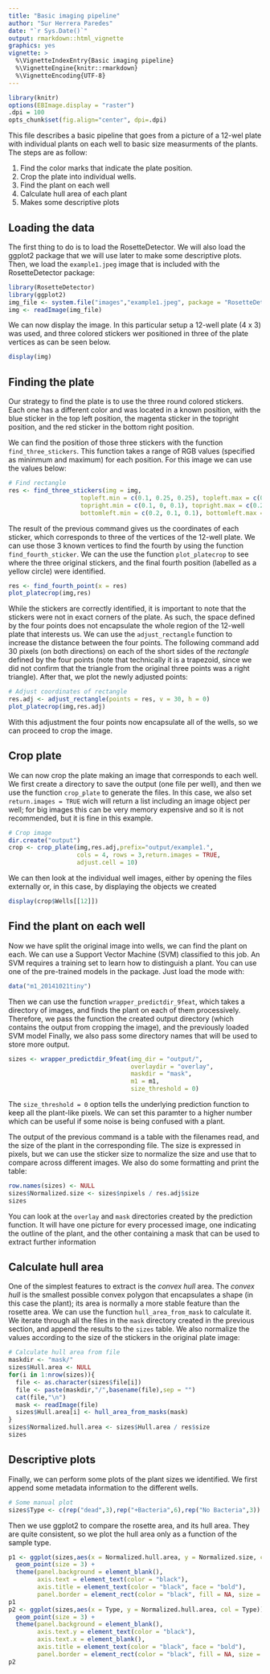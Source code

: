 ```yaml
---
title: "Basic imaging pipeline"
author: "Sur Herrera Paredes"
date: "`r Sys.Date()`"
output: rmarkdown::html_vignette
graphics: yes
vignette: >
  %\VignetteIndexEntry{Basic imaging pipeline}
  %\VignetteEngine{knitr::rmarkdown}
  %\VignetteEncoding{UTF-8}
---
```


```r
library(knitr)
options(EBImage.display = "raster")
.dpi = 100
opts_chunk$set(fig.align="center", dpi=.dpi)
```

This file describes a basic pipeline that goes from a picture of a 12-wel plate with individual plants
on each well to basic size measurments of the plants. The steps are as follow:

1. Find the color marks that indicate the plate position.
2. Crop the plate into individual wells.
3. Find the plant on each well
4. Calculate hull area of each plant
5. Makes some descriptive plots

## Loading the data

The first thing to do is to load the RosetteDetector. We will also load the ggplot2 package that we will use later to make some descriptive plots. Then, we load the `example1.jpeg` image that is included with the RosetteDetector package:

```r
library(RosetteDetector)
library(ggplot2)
img_file <- system.file("images","example1.jpeg", package = "RosetteDetector", mustWork = TRUE)
img <- readImage(img_file)
```

We can now display the image. In this particular setup a 12-well plate (4 x 3) was used, and three colored stickers wer positioned in three of the plate vertices as can be seen below.

```r
display(img)
```

## Finding the plate

Our strategy to find the plate is to use the three round colored stickers. Each one has a different color and was located in a known position, with the blue sticker in the top left position, the magenta sticker in the topright position, and the red sticker in the bottom right position.

We can find the position of those three stickers with the function `find_three_stickers`. This function takes a range of RGB values (specified as mininmum and maximum) for each position. For this image we can use the values below:

```r
# Find rectangle
res <- find_three_stickers(img = img,
                    topleft.min = c(0.1, 0.25, 0.25), topleft.max = c(0.25, 0.3, 0.4),
                    topright.min = c(0.1, 0, 0.1), topright.max = c(0.2, 0.15, 0.3),
                    bottomleft.min = c(0.2, 0.1, 0.1), bottomleft.max = c(0.4, 0.2, 0.2))
```

The result of the previous command gives us the coordinates of each sticker, which corresponds to three of
the vertices of the 12-well plate. We can use those 3 known vertices to find the fourth by using the function
`find_fourth_sticker`. We can the use the function `plot_platecrop` to see where the three original stickers,
and the final fourth position (labelled as a yellow circle) were identified. 

```r
res <- find_fourth_point(x = res)
plot_platecrop(img,res)
```

While the stickers are correctly identified, it is important to note that the stickers were not in exact corners of the plate. As such, the space defined by the four points does not encapsulate the whole region
of the 12-well plate that interests us. We can use the `adjust_rectangle` function to increase the distance
between the four points. The following command add 30 pixels (on both directions) on each of the short sides
of the *rectangle* defined by the four points (note that technically it is a trapezoid, since we did not
confirm that the triangle from the original three points was a right triangle). After that, we plot the
newly adjusted points:

```r
# Adjust coordinates of rectangle
res.adj <- adjust_rectangle(points = res, v = 30, h = 0)
plot_platecrop(img,res.adj)
```

With this adjustment the four points now encapsulate all of the wells, so we can proceed to crop the
image.

## Crop plate

We can now crop the plate making an image that corresponds to each well. We first create a directory
to save the output (one file per well), and then we use the function `crop_plate` to generate the files.
In this case, we also set `return.images = TRUE` wich will return a list including an image object per
well; for big images this can be very memory expensive and so it is not recommended, but it is fine
in this example.

```r
# Crop image
dir.create("output")
crop <- crop_plate(img,res.adj,prefix="output/example1.",
                   cols = 4, rows = 3,return.images = TRUE,
                   adjust.cell = 10)
```

We can then look at the individual well images, either by opening the files externally or, in this case,
by displaying the objects we created

```r
display(crop$Wells[[12]])
```

## Find the plant on each well

Now we have split the original image into wells, we can find the plant on each. We can use a Support
Vector Machine (SVM) classified to this job. An SVM requires a training set to learn how to distinguish
a plant. You can use one of the pre-trained models in the package. Just load the mode with: 

```r
data("m1_20141021tiny")
```

Then we can use the function `wrapper_predictdir_9feat`, which takes a directory of images, and
finds the plant on each of them processively. Therefore, we pass the function the created output
directory (which contains the output from cropping the image), and the previously loaded SVM model
Finally, we also pass some directory names that will be used to store more output.

```r
sizes <- wrapper_predictdir_9feat(img_dir = "output/",
                                  overlaydir = "overlay",
                                  maskdir = "mask",
                                  m1 = m1,
                                  size_threshold = 0)
```

The `size_threshold = 0` option tells the underlying prediction function to keep all the plant-like pixels.
We can set this paramter to a higher number which can be useful if some noise is being confused with a
plant.

The output of the previous command is a table with the filenames read, and the size of the plant in
the corresponding file. The size is expressed in pixels, but we can use the sticker size to normalize
the size and use that to compare across different images. We also do some formatting and print the
table:

```r
row.names(sizes) <- NULL
sizes$Normalized.size <- sizes$npixels / res.adj$size
sizes
```

You can look at the `overlay` and `mask` directories created by the prediction function. It will have
one picture for every processed image, one indicating the outline of the plant, and the other containing
a mask that can be used to extract further information

## Calculate hull area

One of the simplest features to extract is the *convex hull* area. The *convex hull* is the smallest possible convex polygon that encapsulates a shape (in this case the plant); its area is normally a more
stable feature than the rosette area. We can use the function `hull_area_from_mask` to calculate it.
We iterate through all the files in the `mask` directory created in the previous section, and append
the results to the `sizes` table. We also normalize the values according to the size of the stickers
in the original plate image:

```r
# Calculate hull area from file
maskdir <- "mask/"
sizes$Hull.area <- NULL
for(i in 1:nrow(sizes)){
  file <- as.character(sizes$file[i])
  file <- paste(maskdir,"/",basename(file),sep = "")
  cat(file,"\n")
  mask <- readImage(file)
  sizes$Hull.area[i] <- hull_area_from_masks(mask)
}
sizes$Normalized.hull.area <- sizes$Hull.area / res$size
sizes
```

## Descriptive plots

Finally, we can perform some plots of the plant sizes we identified. We first append some metadata
information to the different wells.

```r
# Some manual plot
sizes$Type <- c(rep("dead",3),rep("+Bacteria",6),rep("No Bacteria",3))
```

Then we use ggplot2 to compare the rosette area, and its hull area. They are quite consistent,
so we plot the hull area only as a function of the sample type.

```r
p1 <- ggplot(sizes,aes(x = Normalized.hull.area, y = Normalized.size, col = Type)) +
  geom_point(size = 3) + 
  theme(panel.background = element_blank(),
        axis.text = element_text(color = "black"),
        axis.title = element_text(color = "black", face = "bold"),
        panel.border = element_rect(color = "black", fill = NA, size = 2))
p1
p2 <- ggplot(sizes,aes(x = Type, y = Normalized.hull.area, col = Type)) +
  geom_point(size = 3) +
  theme(panel.background = element_blank(),
        axis.text.y = element_text(color = "black"),
        axis.text.x = element_blank(),
        axis.title = element_text(color = "black", face = "bold"),
        panel.border = element_rect(color = "black", fill = NA, size = 2))
p2
```
